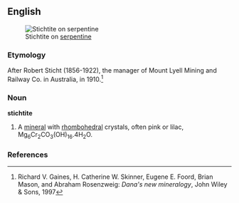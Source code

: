 ==English==
[[Image:Stichtite on serpentine Basic hydrous magnesium chromate and carbonate New Amianthus Mine Transvaal South Africa 1623.jpg|thumb|Stichtite on [[serpentine]]]]

===Etymology===

After Robert Sticht (1856-1922), the manager of Mount Lyell Mining and Railway Co. in Australia, in 1910.<ref>Richard V. Gaines, H. Catherine W. Skinner, Eugene E. Foord, Brian Mason, and Abraham Rosenzweig: ''Dana's new mineralogy'', John Wiley & Sons, 1997</ref>

===Noun===
'''stichtite'''

#{{mineralogy}} A [[mineral]] with [[rhombohedral]] crystals, often pink or lilac, Mg<sub>6</sub>Cr<sub>2</sub>CO<sub>3</sub>(OH)<sub>16</sub>.4H<sub>2</sub>O.

===References===
<references/>